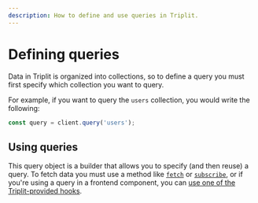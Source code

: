 ```yaml
---
description: How to define and use queries in Triplit.
---
```


# Defining queries

Data in Triplit is organized into collections, so to define a query you must first specify which collection you want to query.

For example, if you want to query the `users` collection, you would write the following:

```typescript
const query = client.query('users');
```

## Using queries

This query object is a builder that allows you to specify (and then reuse) a query. To fetch data you must use a method like [`fetch`](/client/fetch) or [`subscribe`](/client/subscribe), or if you're using a query in a frontend component, you can [use one of the Triplit-provided hooks](/frameworks).
